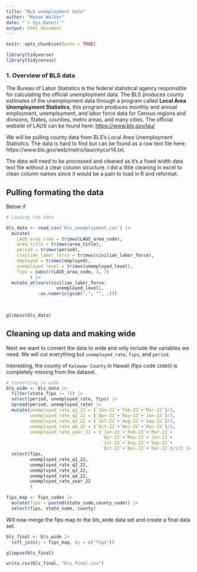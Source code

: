 ---
title: "BLS unemployment data"
author: "Mason Walker"
date: "`r Sys.Date()`"
output: html_document
---

```{r setup, include=FALSE}
knitr::opts_chunk$set(echo = TRUE)

library(tidyverse)
library(tidycensus)

```

### 1. Overview of BLS data

The Bureau of Labor Statistics is the federal statistical agency responsible for calculating the official unemployment data. The BLS produces county estimates of the unemployment data through a program called **Local Area Unemployment Statistics**, this program produces monthly and annual employment, unemployment, and labor force data for Census regions and divisions, States, counties, metro areas, and many cities. The official website of LAUS can be found here: <https://www.bls.gov/lau/>

We will be pulling county data from BLS's Local Area Unemployment Statisitcs. The data is hard to find but can be found as a raw text file here: https://www.bls.gov/web/metro/laucntycur14.txt. 

The data will need to be processed and cleaned as it's a fixed width data text file without a clear column structure. I did a little cleaning in excel to clean column names since it would be a pain to load in R and reformat.

## Pulling formating the data

Below if 

```{r pulling BLS data}

# Loading the data

bls_data <- read.csv('bls_unemployment.csv') |>
  mutate(
    LAUS_area_code = trimws(LAUS_area_code),
    area_title = trimws(area_title),
    period = trimws(period),
    civilian_labor_force = trimws(civilian_labor_force),
    employed = trimws(employed),
    unemployed_level = trimws(unemployed_level),
    fips = substr(LAUS_area_code, 3, 7)
         ) |>
  mutate_at(vars(civilian_labor_force:
                   unemployed_level),
            ~as.numeric(gsub(",", "", .)))
  
  

glimpse(bls_data)

```

## Cleaning up data and making wide

Next we want to convert the data to wide and only include the variables we need. We will cut everything but `unemployed_rate`, `fips`, and `period`.

Interesting, the county of `Kalawao County` in Hawaii (fips code `15005`) is completely missing from the dataset.

```{r BLS to wide, echo=TRUE}

# Converting to wide
bls_wide <- bls_data |>
  filter(state_fips != 72) |>
  select(period, unemployed_rate, fips) |>
  spread(period, unemployed_rate) |>
  mutate(unemployed_rate_q1_22 = (`Jan-22`+`Feb-22`+`Mar-22`)/3,
         unemployed_rate_q2_22 = (`Apr-22`+`May-22`+`Jun-22`)/3,
         unemployed_rate_q3_22 = (`Jul-22`+`Aug-22`+`Sep-22`)/3,
         unemployed_rate_q4_22 = (`Oct-22`+`Nov-22`+`Dec-22`)/3,
         unemployed_rate_year_22 = (`Jan-22`+`Feb-22`+`Mar-22`+
                                    `Apr-22`+`May-22`+`Jun-22`+
                                    `Jul-22`+`Aug-22`+`Sep-22`+
                                    `Oct-22`+`Nov-22`+`Dec-22`)/12) |>
  select(fips,
         unemployed_rate_q1_22,
         unemployed_rate_q2_22,
         unemployed_rate_q3_22,
         unemployed_rate_q4_22,
         unemployed_rate_year_22
         )

fips_map <- fips_codes |>
  mutate(fips = paste0(state_code,county_code)) |>
  select(fips, state_name, county)


```

Will now merge the fips map to the bls_wide data set and create a final data set.

```{r BLS wide}

bls_final <- bls_wide |>
  left_join(y = fips_map, by = c("fips"))

glimpse(bls_final)

write.csv(bls_final, "bls_final.csv")

```
